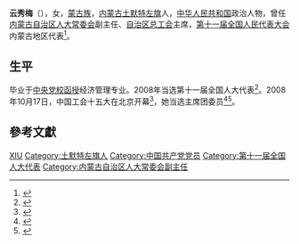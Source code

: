 '''云秀梅'''（{{bd|1949年|2月|}}），女，[[蒙古族|蒙古族]]，[[内蒙古|内蒙古]][[土默特左旗|土默特左旗]]人，[[中华人民共和国|中华人民共和国]]政治人物，曾任[[内蒙古自治区人大常委会|内蒙古自治区人大常委会]]副主任、[[内蒙古自治区总工会|自治区总工会]]主席，[[第十一届全国人民代表大会|第十一届全国人民代表大会]]内蒙古地区代表<ref>{{cite web|author=新华网|title=第十一届全国人大代表|url=http://news.xinhuanet.com/ziliao/2008-03/03/content_7708230.htm?node=36628|publisher=新华网|accessdate=2014-01-07|archive-date=2014-01-10|archive-url=https://web.archive.org/web/20140110211415/http://news.xinhuanet.com/ziliao/2008-03/03/content_7708230.htm?node=36628|dead-url=no}}</ref>。

== 生平 ==
毕业于[[中央党校函授|中央党校函授]]经济管理专业。2008年当选第十一届全国人大代表<ref>{{cite news|title=全国人大代表信息-云秀梅|url=http://210.82.31.1:8084/delegate/viewDelegate.action?dbid=110302|accessdate=2013-04-05|newspaper=全国人大网|archive-url=https://web.archive.org/web/20140107082551/http://www.npc.gov.cn/delegate/viewDelegate.action?dbid=110302|archive-date=2014-01-07|dead-url=yes}}</ref>。2008年10月17日，中国工会十五大在北京开幕<ref>{{Cite book|title=中国工会章程简史 第2版|last=中华全国总工会组织部编|publisher=[[中国工人出版社|中国工人出版社]]|location=北京|year=2018.12|isbn=978-7-5008-7110-1|pages=125-126}}</ref>，她当选主席团委员<ref>{{Cite book|title=中国人物年鉴 2009|last=中国人物年鉴社|publisher=中国人物年鉴社|year=2009.12|pages=188}}</ref><ref>{{Cite book|title=中国工会十五大文件汇编|last=中国工会十五大文件组编|publisher=中国工人出版社|location=北京|year=2008.10|isbn=978-7-5008-4240-8|pages=144}}</ref>。

== 參考文獻 ==
{{reflist}}

{{中华全国总工会第十四届执行委员会}}
{{中华全国总工会第十五届执行委员会}}

{{Authority control}}
{{DEFAULTSORT:Yun云}}
[[Category:云姓|XIU]]
[[Category:土默特左旗人|Category:土默特左旗人]]
[[Category:中国共产党党员|Category:中国共产党党员]]
[[Category:第十一届全国人大代表|Category:第十一届全国人大代表]]
[[Category:内蒙古自治区人大常委会副主任|Category:内蒙古自治区人大常委会副主任]]